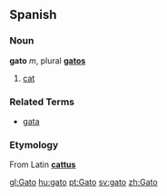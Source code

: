 ==Spanish==

===Noun===
'''gato''' ''m'', plural '''[[gatos]]'''

# [[cat]]

===Related Terms===
*[[gata]]

===Etymology===
From Latin '''[[cattus]]'''

[[gl:Gato]]
[[hu:gato]]
[[pt:Gato]]
[[sv:gato]]
[[zh:Gato]]